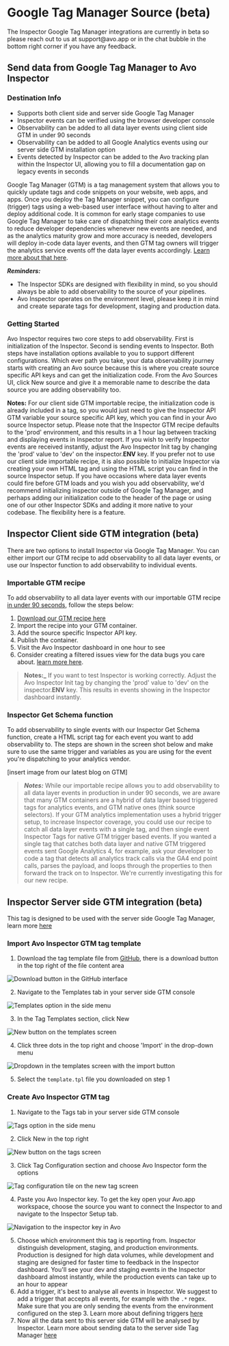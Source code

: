 
# Google Tag Manager Source (beta)

<Callout type="info">
The Inspector Google Tag Manager integrations are currently in beta so please reach out to us at support@avo.app or in the chat bubble in the bottom right corner if you have any feedback.
</Callout>


## Send data from Google Tag Manager to Avo Inspector

### Destination Info

* Supports both client side and server side Google Tag Manager  
* Inspector events can be verified using the browser developer console
* Observability can be added to all data layer events using client side GTM in under 90 seconds
* Observability can be added to all Google Analytics events using our server side GTM installation option
* Events detected by Inspector can be added to the Avo tracking plan within the Inspector UI, allowing you to fill a documentation gap on legacy events in seconds


Google Tag Manager (GTM) is a tag management system that allows you to quickly update tags and code snippets on your website, web apps, and apps. Once you deploy the Tag Manager snippet, you can configure (trigger) tags using a web-based user interface without having to alter and deploy additional code. It is common for early stage companies to use Google Tag Manager to take care of dispatching their core analytics events to reduce developer dependencies whenever new events are needed, and as the analytics maturity grow and more accuracy is needed, developers will deploy in-code data layer events, and then GTM tag owners will trigger the analytics service events off the data layer events accordingly. [Learn more about that here](https://www.loom.com/share/22c9e0f1175141efa7a0bdbf51201096). 

**_Reminders:_** 
- The Inspector SDKs are designed with flexibility in mind, so you should always be able to add observability to the source of your pipelines.
- Avo Inspector operates on the environment level, please keep it in mind and create separate tags for development, staging and production data.

### Getting Started
Avo Inspector requires two core steps to add observability. First is initialization of the Inspector. Second is sending events to Inspector. Both steps have installation options available to you to support different configurations. Which ever path you take, your data observability journey starts with creating an Avo source because this is where you create source specific API keys and can get the initialization code. From the Avo Sources UI, click New source and give it a memorable name to describe the data source you are adding observability too. 

**Notes:** 
For our client side GTM importable recipe, the initialization code is already included in a tag, so you would just need to give the Inspector API GTM variable your source specific API key, which you can find in your Avo source Inspector setup. Please note that the Inspector GTM recipe defaults to the 'prod' environment, and this results in a 1 hour lag between tracking and displaying events in Inspector report. If you wish to verify Inspector events are received instantly, adjust the Avo Inspector Init tag by changing the 'prod' value to 'dev' on the inspector.__ENV__ key. If you prefer not to use our client side importable recipe, it is also possible to initialize Inspector via creating your own HTML tag and using the HTML script you can find in the source Inspector setup. If you have occasions where data layer events could fire before GTM loads and you wish you add observability, we'd recommend initializing inspector outside of Google Tag Manager, and perhaps adding our initialization code to the header of the page or using one of our other Inspector SDKs and adding it more native to your codebase. The flexibility here is a feature.

## Inspector Client side GTM integration (beta)

There are two options to install Inspector via Google Tag Manager. You can either import our GTM recipe to add observability to all data layer events, or use our Inspector function to add observability to individual events.

### Importable GTM recipe

To add observability to all data layer events with our importable GTM recipe [in under 90 seconds](https://www.loom.com/share/c659b857d4d947729683bf11691f441e), follow the steps below:
1. [Download our GTM recipe here]()
2. Import the recipe into your GTM container. 
3. Add the source specific Inspector API key. 
4. Publish the container.
5. Visit the Avo Inspector dashboard in one hour to see
6. Consider creating a filtered issues view for the data bugs you care about. [learn more here](https://www.avo.app/docs/inspector/inspector-issues-view).

> **Notes:_** 
If you want to test Inspector is working correctly. Adjust the Avo Inspector Init tag by changing the 'prod' value to 'dev' on the inspector.__ENV__ key. This results in events showing in the Inspector dashboard instantly.

### Inspector Get Schema function

To add observability to single events with our Inspector Get Schema function, create a HTML script tag for each event you want to add observability to. The steps are shown in the screen shot below and make sure to use the same trigger and variables as you are using for the event you're dispatching to your analytics vendor. 

[insert image from our latest blog on GTM]

> **_Notes:_** 
While our importable recipe allows you to add observability to all data layer events in production in under 90 seconds, we are aware that many GTM containers are a hybrid of data layer based triggered tags for analytics events, and GTM native ones (think source selectors). If your GTM analytics implementation uses a hybrid trigger setup, to increase Inspector coverage, you could use our recipe to catch all data layer events with a single tag, and then single event Inspector Tags for native GTM trigger based events. If you wanted a single tag that catches both data layer and native GTM triggered events sent Google Analytics 4, for example, ask your developer to code a tag that detects all analytics track calls via the GA4 end point calls, parses the payload, and loops through the properties to then forward the track on to Inspector. We're currently investigating this for our new recipe. 

## Inspector Server side GTM integration (beta)

This tag is designed to be used with the server side Google Tag Manager, learn more [here](https://developers.google.com/tag-platform/tag-manager/server-side/overview)

### Import Avo Inspector GTM tag template

1. Download the tag template file from [GitHub](https://github.com/avohq/gtm-server-avo-inspector-template/blob/master/template.tpl), there is a download button in the top right of the file content area

![Download button in the GitHub interface](/images/server-gtm-download.png)

2. Navigate to the Templates tab in your server side GTM console

![Templates option in the side menu](/images/server-gtm-templates.png)

3. In the Tag Templates section, click New

![New button on the templates screen](/images/server-gtm-template-new.png)

4. Click three dots in the top right and choose 'Import' in the drop-down menu

![Dropdown in the templates screen with the import button](/images/server-gtm-import.png)

5. Select the `template.tpl` file you downloaded on step 1

### Create Avo Inspector GTM tag

1. Navigate to the Tags tab in your server side GTM console

![Tags option in the side menu](/images/server-gtm-tags.png)

2. Click New in the top right

![New button on the tags screen](/images/server-gtm-tag-new.png)

3. Click Tag Configuration section and choose Avo Inspector form the options

![Tag configuration tile on the new tag screen](/images/server-gtm-tag-configuration.png)

4. Paste you Avo Inspector key. To get the key open your Avo.app workspace, choose the source you want to connect the Inspector to and navigate to the Inspector Setup tab.

![Navigation to the inspector key in Avo](/images/server-gtm-avo-inspector-setup.png)

5. Choose which environment this tag is reporting from. Inspector distinguish development, staging, and production environments. Production is designed for high data volumes, while development and staging are designed for faster time to feedback in the Inspector dashboard. You'll see your dev and staging events in the Inspector dashboard almost instantly, while the production events can take up to an hour to appear
6. Add a trigger, it's best to analyse all events in Inspector. We suggest to add a trigger that accepts all events, for example with the `.*` regex. Make sure that you are only sending the events from the environment configured on the step 3. Learn more about defining triggers [here](https://support.google.com/tagmanager/topic/7679384)
7. Now all the data sent to this server side GTM will be analysed by Inspector. Learn more about sending data to the server side Tag Manager [here](https://developers.google.com/tag-platform/tag-manager/server-side/send-data)